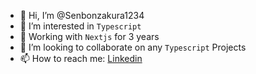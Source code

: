 - 👋 Hi, I’m @Senbonzakura1234
- 👀 I’m interested in `Typescript`
- 🌱 Working with `Nextjs` for 3 years
- 💞️ I’m looking to collaborate on any `Typescript` Projects
- 📫 How to reach me: [Linkedin](https://www.linkedin.com/in/anh-dung-pham-9ab7761b2/)

